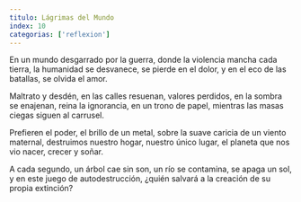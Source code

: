 ```yaml
---
titulo: Lágrimas del Mundo
index: 10
categorias: ['reflexion']
---
```


En un mundo desgarrado por la guerra,
donde la violencia mancha cada tierra,
la humanidad se desvanece, se pierde en el dolor,
y en el eco de las batallas, se olvida el amor.

Maltrato y desdén, en las calles resuenan,
valores perdidos, en la sombra se enajenan,
reina la ignorancia, en un trono de papel,
mientras las masas ciegas siguen al carrusel.

Prefieren el poder, el brillo de un metal,
sobre la suave caricia de un viento maternal,
destruimos nuestro hogar, nuestro único lugar,
el planeta que nos vio nacer, crecer y soñar.

A cada segundo, un árbol cae sin son,
un río se contamina, se apaga un sol,
y en este juego de autodestrucción,
¿quién salvará a la creación de su propia extinción?
